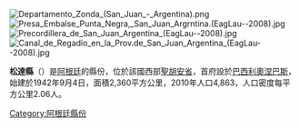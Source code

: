 [[Image:Departamento_Zonda_(San_Juan_-_Argentina).png|right]]
[[Image:Presa_Embalse_Punta_Negra,_San_Juan_Argrntina.(EagLau--2008).jpg|thumb]]
[[Image:Precordillera_de_San_Juan_Argentina_(EagLau--2008).jpg|thumb]]
[[Image:Canal_de_Regadio_en_la_Prov.de_San_Juan_Argentina_(EagLau--2008).jpg|thumb]]

'''松達縣'''（{{lang-es|Zonda}}）是[[阿根廷|阿根廷]]的縣份，位於該國西部[[聖胡安省_(阿根廷)|聖胡安省]]，首府設於[[巴西利奧涅巴斯|巴西利奧涅巴斯]]，始建於1942年9月4日，面積2,360平方公里，2010年人口4,863，人口密度每平方公里2.06人。

{{Coord|31|33|S|68|46|W|type:landmark_source:USNO/HMNAO|display=title}}

{{Argentina-geo-stub}}
[[Category:阿根廷縣份|Category:阿根廷縣份]]